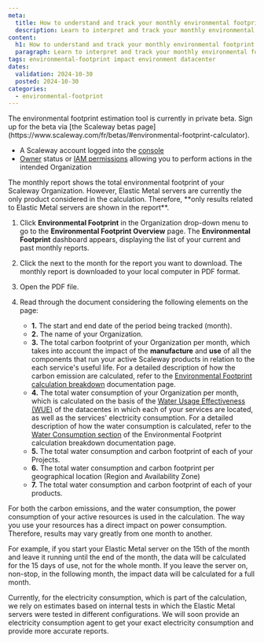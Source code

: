 ```yaml
---
meta:
  title: How to understand and track your monthly environmental footprint report
  description: Learn to interpret and track your monthly environmental footprint report easily.
content:
  h1: How to understand and track your monthly environmental footprint report
  paragraph: Learn to interpret and track your monthly environmental footprint report easily.
tags: environmental-footprint impact environment datacenter
dates:
  validation: 2024-10-30
  posted: 2024-10-30
categories:
  - environmental-footprint
---
```


<Message type="important">
The environmental footprint estimation tool is currently in private beta. Sign up for the beta via [the Scaleway betas page](https://www.scaleway.com/fr/betas/#environmental-footprint-calculator).
</Message>

<Macro id="requirements" />

- A Scaleway account logged into the [console](https://console.scaleway.com)
- [Owner](/identity-and-access-management/iam/concepts/#owner) status or [IAM permissions](/identity-and-access-management/iam/concepts/#permission) allowing you to perform actions in the intended Organization

<Message type="note">
  The monthly report shows the total environmental footprint of your Scaleway Organization. However, Elastic Metal servers are currently the only product considered in the calculation. Therefore, **only results related to Elastic Metal servers are shown in the report**.
</Message>

1. Click **Environmental Footprint** in the Organization drop-down menu to go to the **Environmental Footprint Overview** page. The **Environmental Footprint** dashboard appears, displaying the list of your current and past monthly reports.
    <Lightbox src="scaleway-env-foot-dashboard.webp" alt="" />
2. Click the <Icon name="download" /> next to the month for the report you want to download.
    The monthly report is downloaded to your local computer in PDF format.
3. Open the PDF file.
4. Read through the document considering the following elements on the page:

    <Lightbox src="scaleway-env-monthly-report-detailed.webp" alt="" />

    - **1.** The start and end date of the period being tracked (month).
    - **2.** The name of your Organization.
    - **3.** The total carbon footprint of your Organization per month, which takes into account the impact of the **manufacture** and **use** of all the components that run your active Scaleway products in relation to the each service's useful life.
        <Message type="note">
          For a detailed description of how the carbon emission are calculated, refer to the [Environmental Footprint calculation breakdown](/environmental-footprint/environmental-footprint/additional-content/environmental-footprint-calculator) documentation page.
        </Message>
    - **4.** The total water consumption of your Organization per month, which is calculated on the basis of the [Water Usage Effectiveness (WUE)](/environmental-footprint/environmental-footprint/concepts/#water-usage-effectiveness) of the datacentes in which each of your services are located, as well as the services' electricity consumption.
        <Message type="note">
          For a detailed description of how the water consumption is calculated, refer to the [Water Consumption section](/environmental-footprint/environmental-footprint/additional-content/environmental-footprint-calculator/#water-consumption) of the Environmental Footprint calculation breakdown documentation page.
        </Message>
    - **5.** The total water consumption and carbon footprint of each of your Projects.
    - **6.** The total water consumption and carbon footprint per geographical location (Region and Availability Zone)
    - **7.** The total water consumption and carbon footprint of each of your products.

For both the carbon emissions, and the water consumption, the power consumption of your active resources is used in the calculation. The way you use your resources has a direct impact on power consumption. Therefore, results may vary greatly from one month to another.

For example, if you start your Elastic Metal server on the 15th of the month and leave it running until the end of the month, the data will be calculated for the 15 days of use, not for the whole month. If you leave the server on, non-stop, in the following month, the impact data will be calculated for a full month.

<Message type="note">
  Currently, for the electricity consumption, which is part of the calculation, we rely on estimates based on internal tests in which the Elastic Metal servers were tested in different configurations. We will soon provide an electricity consumption agent to get your exact electricity consumption and provide more accurate reports.
</Message>


